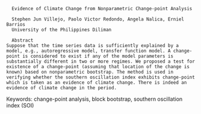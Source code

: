       Evidence of Climate Change from Nonparametric Change-point Analysis
       
      Stephen Jun Villejo, Paolo Victor Redondo, Angela Nalica, Erniel Barrios
      University of the Philippines Diliman
      
      Abstract
    Suppose that the time series data is sufficiently explained by a model, e.g., autoregressive model, transfer function model. A change-point is considered to exist if any of the model parameters is substantially different in two or more regimes. We proposed a test for existence of a change-point (assuming that location of the change is known) based on nonparametric bootstrap. The method is used in verifying whether the southern oscillation index exhibits change-point which is taken as an evidence of climate change. There is indeed an evidence of climate change in the period.  

Keywords: change-point analysis, block bootstrap, southern oscillation
index (SOI)
